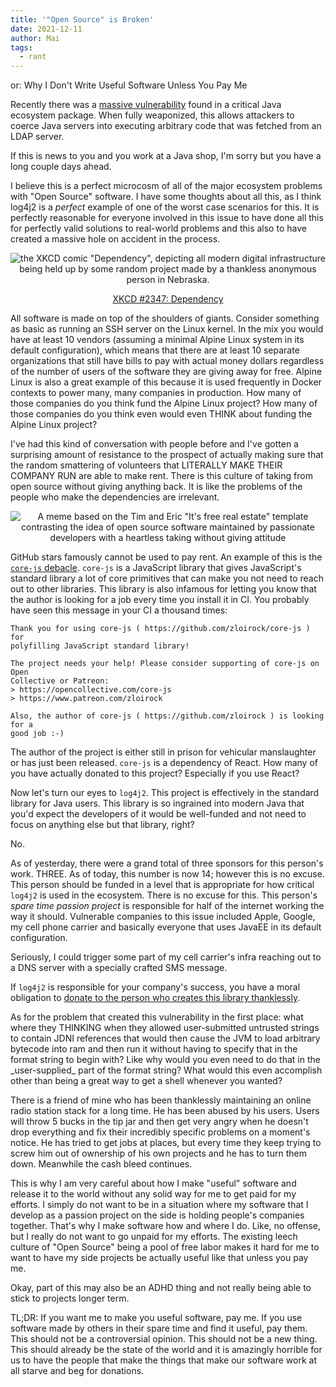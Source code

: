 ```yaml
---
title: '"Open Source" is Broken'
date: 2021-12-11
author: Mai
tags:
  - rant
---
```


or: Why I Don't Write Useful Software Unless You Pay Me

Recently there was a [massive
vulnerability](https://www.lunasec.io/docs/blog/log4j-zero-day/) found in a
critical Java ecosystem package. When fully weaponized, this allows attackers to
coerce Java servers into executing arbitrary code that was fetched from an LDAP
server.

<XeblogConv name="Mara" mood="hacker">
  If this is news to you and you work at a Java shop, I'm sorry but you have a
  long couple days ahead.
</XeblogConv>

I believe this is a perfect microcosm of all of the major ecosystem problems
with "Open Source" software. I have some thoughts about all this, as I think
log4j2 is a _perfect_ example of one of the worst case scenarios for this. It is
perfectly reasonable for everyone involved in this issue to have done all this
for perfectly valid solutions to real-world problems and this also to have
created a massive hole on accident in the process.

<center>

![the XKCD comic "Dependency", depicting all modern digital infrastructure being
held up by some random project made by a thankless anonymous person in
Nebraska.](https://imgs.xkcd.com/comics/dependency.png)

[XKCD #2347: Dependency](https://xkcd.com/2347/)

</center>

All software is made on top of the shoulders of giants. Consider something as
basic as running an SSH server on the Linux kernel. In the mix you would have at
least 10 vendors (assuming a minimal Alpine Linux system in its default
configuration), which means that there are at least 10 separate organizations
that still have bills to pay with actual money dollars regardless of the number
of users of the software they are giving away for free. Alpine Linux is also a
great example of this because it is used frequently in Docker contexts to power
many, many companies in production. How many of those companies do you think
fund the Alpine Linux project? How many of those companies do you think even
would even THINK about funding the Alpine Linux project?

I've had this kind of conversation with people before and I've gotten a
surprising amount of resistance to the prospect of actually making sure that the
random smattering of volunteers that LITERALLY MAKE THEIR COMPANY RUN are able
to make rent. There is this culture of taking from open source without giving
anything back. It is like the problems of the people who make the dependencies
are irrelevant.

<center>

![A meme based on the Tim and Eric "It's free real estate" template contrasting
the idea of open source software maintained by passionate developers with a
heartless taking without giving attitude](/static/blog/5xi3x7.jpg)

</center>

GitHub stars famously cannot be used to pay rent. An example of this is the
[`core-js` debacle](https://github.com/zloirock/core-js/issues/767). `core-js`
is a JavaScript library that gives JavaScript's standard library a lot of core
primitives that can make you not need to reach out to other libraries. This
library is also infamous for letting you know that the author is looking for a
job every time you install it in CI. You probably have seen this message in your
CI a thousand times:

```
Thank you for using core-js ( https://github.com/zloirock/core-js ) for
polyfilling JavaScript standard library!

The project needs your help! Please consider supporting of core-js on Open
Collective or Patreon:
> https://opencollective.com/core-js
> https://www.patreon.com/zloirock

Also, the author of core-js ( https://github.com/zloirock ) is looking for a
good job :-)
```

The author of the project is either still in prison for vehicular manslaughter
or has just been released. `core-js` is a dependency of React. How many of you
have actually donated to this project? Especially if you use React?

Now let's turn our eyes to `log4j2`. This project is effectively in the standard
library for Java users. This library is so ingrained into modern Java that
you'd expect the developers of it would be well-funded and not need to focus on
anything else but that library, right?

No.

As of yesterday, there were a grand total of three sponsors for this person's
work. THREE. As of today, this number is now 14; however this is no excuse. This
person should be funded in a level that is appropriate for how critical `log4j2`
is used in the ecosystem. There is no excuse for this. This person's _spare time
passion project_ is responsible for half of the internet working the way it
should. Vulnerable companies to this issue included Apple, Google, my cell phone
carrier and basically everyone that uses JavaEE in its default configuration.

Seriously, I could trigger some part of my cell carrier's infra reaching out
to a DNS server with a specially crafted SMS message.

If `log4j2` is responsible for your company's success, you have a moral
obligation to [donate to the person who creates this library
thanklessly](https://github.com/sponsors/rgoers).

<XeblogConv name="Numa" mood="stare">
  As for the problem that created this vulnerability in the first place: what
  where they THINKING when they allowed user-submitted untrusted strings to
  contain JDNI references that would then cause the JVM to load arbitrary
  bytecode into ram and then run it without having to specify that in the format
  string to begin with? Like why would you even need to do that in the
  _user-supplied_ part of the format string? What would this even accomplish
  other than being a great way to get a shell whenever you wanted?
</XeblogConv>

There is a friend of mine who has been thanklessly maintaining an online radio
station stack for a long time. He has been abused by his users. Users will throw
5 bucks in the tip jar and then get very angry when he doesn't drop everything
and fix their incredibly specific problems on a moment's notice. He has tried to
get jobs at places, but every time they keep trying to screw him out of
ownership of his own projects and he has to turn them down. Meanwhile the cash
bleed continues.

This is why I am very careful about how I make "useful" software and release it
to the world without any solid way for me to get paid for my efforts. I simply
do not want to be in a situation where my software that I develop as a passion
project on the side is holding people's companies together. That's why I make
software how and where I do. Like, no offense, but I really do not want to go
unpaid for my efforts. The existing leech culture of "Open Source" being a pool
of free labor makes it hard for me to want to have my side projects be actually
useful like that unless you pay me.

<XeblogConv name="Cadey" mood="coffee">
  Okay, part of this may also be an ADHD thing and not really being able to
  stick to projects longer term.
</XeblogConv>

TL;DR: If you want me to make you useful software, pay me. If you use software
made by others in their spare time and find it useful, pay them. This should not
be a controversial opinion. This should not be a new thing. This should already
be the state of the world and it is amazingly horrible for us to have the people
that make the things that make our software work at all starve and beg for
donations.
